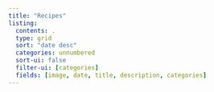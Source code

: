 ```yaml
---
title: "Recipes"
listing: 
  contents: .
  type: grid
  sort: "date desc"
  categories: unnumbered 
  sort-ui: false
  filter-ui: [categories]
  fields: [image, date, title, description, categories]
---
```

